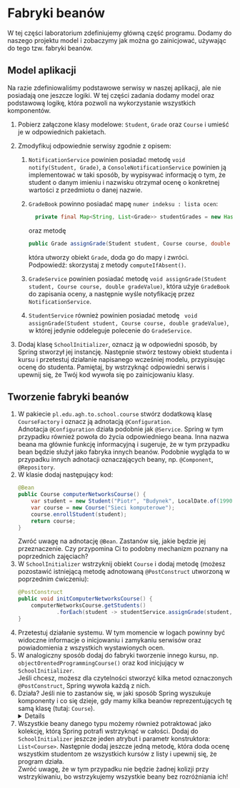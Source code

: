 
# Fabryki beanów

W tej części laboratorium zdefiniujemy główną część programu. Dodamy do naszego projektu model i zobaczymy jak można go zainicjować, używając do tego tzw. fabryki beanów.

## Model aplikacji

Na razie zdefiniowaliśmy podstawowe serwisy w naszej aplikacji, ale nie posiadają one jeszcze logiki. W tej części zadania dodamy model oraz podstawową logikę, która pozwoli na wykorzystanie wszystkich komponentów.

1. Pobierz załączone klasy modelowe: `Student`, `Grade` oraz `Course` i umieść je w odpowiednich pakietach.
    <Cards>
    <Card title="&#11015; Student.java" href="/06-spring1/Student.java"/>
    <Card title="&#11015; Course.java" href="/06-spring1/Course.java"/>
    <Card title="&#11015; Grade.java" href="/06-spring1/Grade.java"/>
    </Cards>

1. Zmodyfikuj odpowiednie serwisy zgodnie z opisem:

   1. `NotificationService` powinien posiadać metodę `void notify(Student, Grade)`, a `ConsoleNotificationService` powinien ją implementować w taki sposób, by wypisywać informację o tym, że student o danym imieniu i nazwisku otrzymał ocenę o konkretnej wartości z przedmiotu o danej nazwie.

   1. `GradeBook` powinno posiadać mapę `numer indeksu : lista ocen`:

      ```java
	    private final Map<String, List<Grade>> studentGrades = new HashMap<>();
      ```
      oraz metodę 
      ```java
      public Grade assignGrade(Student student, Course course, double gradeValue) {}
      ````
      która utworzy obiekt `Grade`, doda go do mapy i zwróci. 
      <Callout type="default">  
      Podpowiedź: skorzystaj z metody `computeIfAbsent()`.  
      </Callout>

   1. `GradeService` powinien posiadać metodę `void assignGrade(Student student, Course course, double gradeValue)`, która użyje `GradeBook` do zapisania oceny, a następnie wyśle notyfikację przez `NotificationService`.
   1. `StudentService` również powinien posiadać metodę ` void assignGrade(Student student, Course course, double gradeValue)`, w której jedynie oddeleguje polecenie do `GradeService`.
1. Dodaj klasę `SchoolInitializer`, oznacz ją w odpowiedni sposób, by Spring stworzył jej instancję. Następnie stwórz testowy obiekt studenta i kursu i przetestuj działanie napisanego wcześniej modelu, przypisując ocenę do studenta. Pamiętaj, by wstrzyknąć odpowiedni serwis i upewnij się, że Twój kod wywoła się po zainicjowaniu klasy.
   

## Tworzenie fabryki beanów

1. W pakiecie `pl.edu.agh.to.school.course` stwórz dodatkową klasę `CourseFactory` i oznacz ją adnotacją `@Configuration`. 
    <Callout type="info">  
    Adnotacja `@Configuration` działa podobnie jak `@Service`. Spring w tym przypadku również powoła do życia odpowiedniego beana. Inna nazwa beana ma głównie funkcję informacyjną i sugeruje, że w tym przypadku bean będzie służył jako fabryka innych beanów. Podobnie wygląda to w przypadku innych adnotacji oznaczających beany, np. `@Component`, `@Repository`.  
    </Callout>
1. W klasie dodaj następujący kod:  
    ```java
    @Bean
    public Course computerNetworksCourse() {
        var student = new Student("Piotr", "Budynek", LocalDate.of(1990, 11, 7), "22334455", "budynek@student.agh.edu.pl");
        var course = new Course("Sieci komputerowe");
        course.enrollStudent(student);
        return course;
    }
    ```  
    Zwróć uwagę na adnotację `@Bean`. Zastanów się, jakie będzie jej przeznaczenie. Czy przypomina Ci to podobny mechanizm poznany na poprzednich zajęciach?
1. W `SchoolInitializer` wstrzyknij obiekt `Course` i dodaj metodę (możesz pozostawić istniejącą metodę adnotowaną `@PostConstruct` utworzoną w poprzednim ćwiczeniu):  
    ```java
    @PostConstruct
    public void initComputerNetworksCourse() {
        computerNetworksCourse.getStudents()
                .forEach(student -> studentService.assignGrade(student, computerNetworksCourse, 4.5));
    }
    ```
1. Przetestuj działanie systemu. W tym momencie w logach powinny być widoczne informacje o inicjowaniu i zamykaniu serwisów oraz powiadomienia z wszystkich wystawionych ocen.
1. W analogiczny sposób dodaj do fabryki tworzenie innego kursu, np. `objectOrentedProgrammingCourse()` oraz kod inicjujący w `SchoolInitializer`.   
    <Callout>
    Jeśli chcesz, możesz dla czytelności stworzyć kilka metod oznaczonych `@PostConstruct`, Spring wywoła każdą z nich.
    </Callout>
1. Działa? Jeśli nie to zastanów się, w jaki sposób Spring wyszukuje komponenty i co się dzieje, gdy mamy kilka beanów reprezentujących tę samą klasę (tutaj: `Course`).
    <Details>
    Spring domyślnie wyszukuje beany po typie, ale jeśli pojawi się kolizja, zaczyna wyszukiwać po nazwie samego beana. Domyślnie nazwę beana określa nazwa jego klasy (co niewiele zmienia), ale jeśli bean jest tworzony przez fabrykę to nazwa metody tworzącej beana staje się nazwą beana. Wówczas żeby wstrzyknąć odpowiedniego beana musimy zadbać, by wstrzykiwany parametr również miał taką samą nazwę. Jeśli chcemy tego uniknąć, możemy posłużyć się adnotacją `@Qualifier`, która działa podobnie jak np. nazwane zależności z Guice.
    </Details>
1. Wszystkie beany danego typu możemy również potraktować jako kolekcję, którą Spring potrafi wstrzyknąć w całości. Dodaj do `SchoolInitializer` jeszcze jeden atrybut i parametr konstruktora: `List<Course>`. Następnie dodaj jeszcze jedną metodę, która doda ocenę wszystkim studentom ze wszystkich kursów z listy i upewnij się, że program działa.
    <Callout type="default">  
    Zwróć uwagę, że w tym przypadku nie będzie żadnej kolizji przy wstrzykiwaniu, bo wstrzykujemy wszystkie beany bez rozróżniania ich!
    </Callout>
